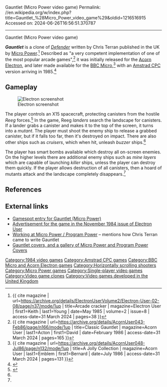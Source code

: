 Gauntlet (Micro Power video game)
Permalink: //en.wikipedia.org/w/index.php?title=Gauntlet_%28Micro_Power_video_game%29&oldid=1216516915
Accessed on: 2024-06-26T16:56:51.370787



------
Gauntlet (Micro Power video game)
{{Short description|1984 video game}}
{{Infobox video game
| title = Gauntlet
| image = Gauntlet (1984, Micro Power) cassette front cover (Acorn Electron).png
| caption=Electron cassette cover
| programmer = Chris Terran
| publisher = [[Micro Power]]
| engine = 
| released = '''1984:''' BBC, Electron<br>'''1985:''' CPC
| modes = [[Single-player]]
| platforms = [[Acorn Electron]], [[BBC Micro]], [[Amstrad CPC]]
}}

'''''Gauntlet''''' is a clone of ''[[Defender (video game)|Defender]]'' written by Chris Terran published in the UK by [[Micro Power]].<ref name="electronuser198505_gauntlet">{{ cite magazine | url=https://archive.org/details/ElectronUserVolume2/Electron-User-02-08/page/n37/mode/1up | title=Arcade cracker | magazine=Electron User | first1=Keith | last1=Young | date=May 1985 | volume=2 | issue=8 | access-date=31 March 2024 | pages=38 }}</ref> Described as "a very competent implementation of one of the most popular arcade games",<ref name="acornuser198602_gauntlet">{{ cite magazine | url=https://archive.org/details/AcornUser043-Feb86/page/n166/mode/1up | title=Classic Gauntlet | magazine=Acorn User | last1=Acton | first1=David | date=February 1986 | access-date=31 March 2024 | pages=165 }}</ref> it was initially released for the [[Acorn Electron]], and later made available for the [[BBC Micro]],<ref name="acornuser198607_jolly">{{ cite magazine | url=https://archive.org/details/AcornUser048-Jul86/page/n132/mode/1up | title=A Jolly Collection | magazine=Acorn User | last1=Emblem | first1=Bernard | date=July 1986 | access-date=31 March 2024 | pages=131 }}</ref> with an [[Amstrad CPC]] version arriving in 1985.<ref>{{cite web|url=http://www.thelegacy.de/Museum/game.php3?titel_id=10817&game_id=14976|title=TheLegacy::Gauntlet|accessdate=2010-09-25|publisher=The Legacy nostalgic game museum|archive-date=2011-06-22|archive-url=https://web.archive.org/web/20110622005021/http://www.thelegacy.de/Museum/game.php3?titel_id=10817&game_id=14976|url-status=dead}}</ref>

==Gameplay==
[[Image:Gauntlet (1984, Micro Power) in-game screenshot (Acorn Electron).png|thumb|left|Electron screenshot]]

The player controls an X15 spacecraft, protecting canisters from the hostile ''Reeg'' forces.<ref name="cassette1984">{{cite journal |year=1984|title = Acorn Electron cassette inlay |journal=Gauntlet}}</ref> In the game, Reeg ''landers'' search the landscape for canisters. If a lander grabs a canister and makes it to the top of the screen, it turns into a ''mutant''. The player must shoot the enemy ship to release a grabbed canister, but if it falls too far, then it's destroyed on impact. There are also other ships such as ''cruisers'', which when hit, unleash ''buzzer'' ships.<ref name="cassette1984"/>

The player has smart bombs available which destroy all on-screen enemies. On the higher levels there are additional enemy ships such as ''mine layers'' which are capable of launching ''killer'' ships, unless the player can destroy them quickly. If the player allows destruction of all canisters, then a hoard of mutants attack and the landscape completely disappears.<ref name="cassette1984"/>

==References==
{{Reflist}}

==External links==
* [https://archive.today/20130124022840/http://uk.gamespot.com/bbc/action/gauntlet/tech_info.html Gamespot entry for Gauntlet (Micro Power)]
* [http://www.acornelectron.co.uk/mags/eu/ills/2_02n/n-p64.jpg Advertisement for the game in the November 1984 issue of Electron User] {{Webarchive|url=https://web.archive.org/web/20110717131206/http://www.acornelectron.co.uk/mags/eu/ills/2_02n/n-p64.jpg |date=2011-07-17 }}
* [http://www.triumphoverchallenges.com/working-at-micro-power-program-power-leeds/ Working at Micro Power / Program Power] – mentions how Chris Terran came to write Gauntlet
* [http://retromuseums.com/micro-program-power-gallery/ Gauntlet covers, and a gallery of Micro Power and Program Power Covers]
{{Micro Power}}

[[Category:1984 video games]]
[[Category:Amstrad CPC games]]
[[Category:BBC Micro and Acorn Electron games]]
[[Category:Horizontally scrolling shooters]]
[[Category:Micro Power games]]
[[Category:Single-player video games]]
[[Category:Video game clones]]
[[Category:Video games developed in the United Kingdom]]


{{8bitcomputer-game-stub}}